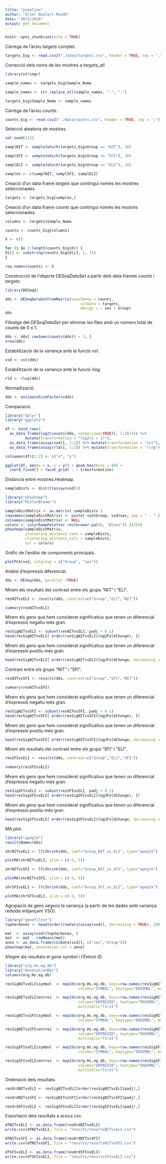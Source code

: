 ```yaml
---
title: "pipeline"
author: "Oriol Nualart Mundó"
date: "30/5/2020"
output: pdf_document
---
```


```r
knitr::opts_chunk$set(echo = TRUE)
```


Càrrega de l'arxiu *targets* complet.

```r
targets_big <- read.csv2("./data/targets.csv", header = TRUE, sep = ",")
```


Correcció dels noms de les mostres a *targets_all*.

```r
library(stringr)

sample_names <- targets_big$Sample_Name

sample_names <- str_replace_all(sample_names, "-", ".")

targets_big$Sample_Name <- sample_names
```



Càrrega de l'arxiu *counts*.

```r
counts_big <- read.csv2("./data/counts.csv", header = TRUE, sep = ";")
```


Selecció aleatòria de mostres.

```r
set.seed(123)

samplNIT <- sample(which(targets_big$Group == "NIT"), 10)

samplSFI <- sample(which(targets_big$Group == "SFI"), 10)

samplELI <- sample(which(targets_big$Group == "ELI"), 10)

samples <- c(samplNIT, samplSFI, samplELI)
```


Creació d'un data frame *targets* que contingui només les mostres seleccionades.

```r
targets <- targets_big[samples,]
```


Creació d'un data frame *counts* que contingui només les mostres seleccionades.

```r
columns <- targets$Sample_Name

counts <- counts_big[columns]

X <- c()

for (i in 1:length(counts_big$X)) {
X[i] <- substring(counts_big$X[i], 1, 15)
}

row.names(counts) <- X
```


Construcció de l'objecte *DESeqDataSet* a partir dels data frames *counts* i *targets*.

```r
library(DESeq2)

dds <- DESeqDataSetFromMatrix(countData = counts,
                                  colData = targets,
                                  design = ~ sex + Group)
dds
```


Filtratge del *DESeqDataSet* per eliminar les files amb un número total de *counts* de 0 o 1.

```r
dds <- dds[ rowSums(counts(dds)) > 1, ]
nrow(dds)
```




Estabilització de la variança amb la funció *vst*.

```r
vsd <- vst(dds)
```


Estabilització de la variança amb la funció *rlog*.

```r
rld <- rlog(dds)
```

Normalització.

```r
dds <- estimateSizeFactors(dds)
```


Comparació.

```r
library("dplyr")
library("ggplot2")

df <- bind_rows(
  as_data_frame(log2(counts(dds, normalized=TRUE)[, 1:2]+1)) %>%
         mutate(transformation = "log2(x + 1)"),
  as_data_frame(assay(vsd)[, 1:2]) %>% mutate(transformation = "vst"),
  as_data_frame(assay(rld)[, 1:2]) %>% mutate(transformation = "rlog"))

colnames(df)[1:2] <- c("x", "y")  

ggplot(df, aes(x = x, y = y)) + geom_hex(bins = 80) +
  coord_fixed() + facet_grid( . ~ transformation)
```


Distància entre mostres.Heatmap.

```r
sampleDists <- dist(t(assay(vsd)))

library("pheatmap")
library("RColorBrewer")

sampleDistMatrix <- as.matrix( sampleDists )
rownames(sampleDistMatrix) <- paste( vsd$Group, vsd$sex, sep = " - " )
colnames(sampleDistMatrix) <- NULL
colors <- colorRampPalette( rev(brewer.pal(9, "Blues")) )(255)
pheatmap(sampleDistMatrix,
         clustering_distance_rows = sampleDists,
         clustering_distance_cols = sampleDists,
         col = colors)
```


Gràfic de l'anàlisi de components principals.

```r
plotPCA(vsd, intgroup = c("Group", "sex"))
```


Anàlisi d'expressió diferencial.

```r
dds <- DESeq(dds, parallel =TRUE)
```


Mirem els resultats del contrast entre els grups "NIT" i "ELI".

```r
resNITvsELI <- results(dds, contrast=c("Group","ELI","NIT"))

summary(resNITvsELI)
```


Mirem els gens que hem considerat significatius que tenen un diferencial d'expressió negatiu més gran.

```r
resSigNITvsELI <- subset(resNITvsELI, padj < 0.1)
head(resSigNITvsELI[ order(resSigNITvsELI$log2FoldChange), ])
```


Mirem els gens que hem considerat significatius que tenen un diferencial d'expressió positiu més gran.

```r
head(resSigNITvsELI[ order(resSigNITvsELI$log2FoldChange, decreasing = TRUE), ])
```


Contrast entre els grups "NIT" i "SFI".

```r
resNITvsSFI <- results(dds, contrast=c("Group","SFI","NIT"))

summary(resNITvsSFI)
```

Mirem els gens que hem considerat significatius que tenen un diferencial d'expressió negatiu més gran.

```r
resSigNITvsSFI <- subset(resNITvsSFI, padj < 0.1)
head(resSigNITvsSFI[ order(resSigNITvsSFI$log2FoldChange), ])
```


Mirem els gens que hem considerat significatius que tenen un diferencial d'expressió positiu més gran.

```r
head(resSigNITvsSFI[ order(resSigNITvsSFI$log2FoldChange, decreasing = TRUE), ])
```



Mirem els resultats del contrast entre els grups "SFI" i "ELI".

```r
resSFIvsELI <- results(dds, contrast=c("Group","ELI","SFI"))

summary(resSFIvsELI)
```


Mirem els gens que hem considerat significatius que tenen un diferencial d'expressió negatiu més gran.

```r
resSigSFIvsELI <- subset(resSFIvsELI, padj < 0.1)
head(resSigSFIvsELI[ order(resSigSFIvsELI$log2FoldChange), ])
```


Mirem els gens que hem considerat significatius que tenen un diferencial d'expressió positiu més gran.

```r
head(resSigSFIvsELI[ order(resSigSFIvsELI$log2FoldChange, decreasing = TRUE), ])
```


MA plot.

```r
library("apeglm")
resultsNames(dds)
```


```r
shrNITvsELI <- lfcShrink(dds, coef="Group_NIT_vs_ELI", type="apeglm")

plotMA(shrNITvsELI, ylim = c(-5, 5))
```


```r
shrNITvsSFI <- lfcShrink(dds, coef="Group_NIT_vs_SFI", type="apeglm")

plotMA(shrNITvsSFI, ylim = c(-5, 5))
```



```r
shrSFIvsELI <- lfcShrink(dds, coef="Group_SFI_vs_ELI", type="apeglm")

plotMA(shrSFIvsELI, ylim = c(-5, 5))
```


Agrupació de gens segons la variança (a partir de les dades amb variança reduïda mitjançant VSG).

```r
library("genefilter")
topVarGenes <- head(order(rowVars(assay(vsd)), decreasing = TRUE), 20)

mat  <- assay(vsd)[topVarGenes, ]
mat  <- mat - rowMeans(mat)
anno <- as.data.frame(colData(vsd)[, c("sex","Group")])
pheatmap(mat, annotation_col = anno)
```


Afegim als resultats el *gene symbol* i l'*Entrez ID*.

```r
library("org.Hs.eg.db")
library("AnnotationDbi")
columns(org.Hs.eg.db)


```

```r
resSigNITvsELI$symbol  <- mapIds(org.Hs.eg.db, keys=row.names(resSigNITvsELI),
                                 column="SYMBOL", keytype="ENSEMBL", multiVals="first")

resSigNITvsELI$entrez  <- mapIds(org.Hs.eg.db, keys=row.names(resSigNITvsELI),
                                 column="ENTREZID", keytype="ENSEMBL",
                                 multiVals="first")

resSigNITvsSFI$symbol  <- mapIds(org.Hs.eg.db, keys=row.names(resSigNITvsSFI),
                                 column="SYMBOL", keytype="ENSEMBL", multiVals="first")

resSigNITvsSFI$entrez  <- mapIds(org.Hs.eg.db, keys=row.names(resSigNITvsSFI),
                                 column="ENTREZID", keytype="ENSEMBL",
                                 multiVals="first")

resSigSFIvsELI$symbol  <- mapIds(org.Hs.eg.db, keys=row.names(resSigSFIvsELI),
                                 column="SYMBOL", keytype="ENSEMBL", multiVals="first")

resSigSFIvsELI$entrez  <- mapIds(org.Hs.eg.db, keys=row.names(resSigSFIvsELI),
                                 column="ENTREZID", keytype="ENSEMBL",
                                 multiVals="first")
```


Ordenació dels resultats.

```r
resOrdNITvsELI <- resSigNITvsELI[order(resSigNITvsELI$padj),]

resOrdNITvsSFI <- resSigNITvsSFI[order(resSigNITvsSFI$padj),]

resOrdSFIvsELI <- resSigSFIvsELI[order(resSigSFIvsELI$padj),]
```


Exportació dels resultats a arxius csv.

```r
dfNITvsELI <- as.data.frame(resOrdNITvsELI)
write.csv(dfNITvsELI, file = "results/resultsNITvsELI.csv")

dfNITvsSFI <- as.data.frame(resOrdNITvsSFI)
write.csv(dfNITvsSFI, file = "results/resultsNITvsSFI.csv")

dfSFIvsELI <- as.data.frame(resOrdSFIvsELI)
write.csv(dfSFIvsELI, file = "results/resultsSFIvsELI.csv")
```






